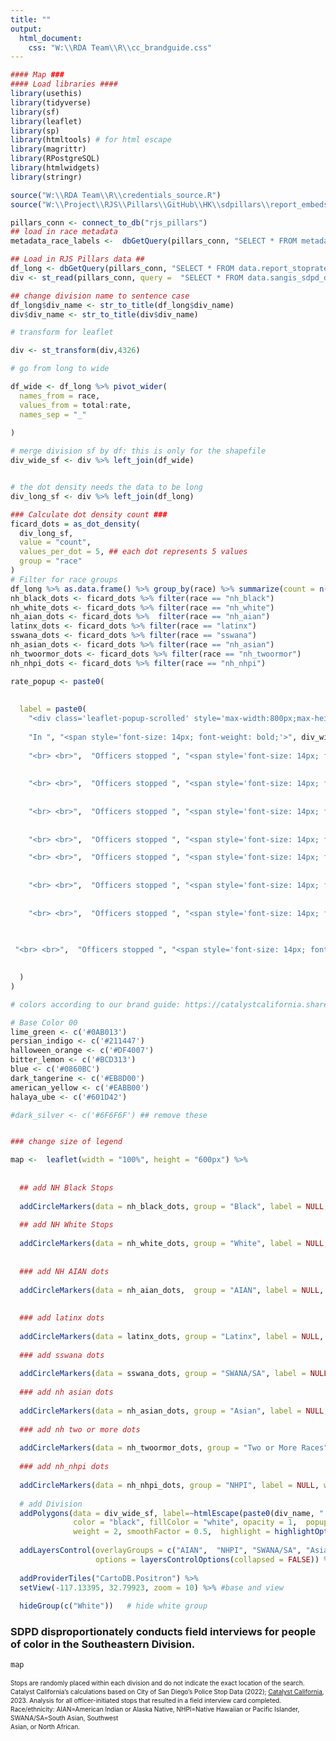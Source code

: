 ```yaml
---
title: ""
output:
  html_document:
    css: "W:\\RDA Team\\R\\cc_brandguide.css"
---
```

<!-- link to Google Font -->
<link href="https://fonts.googleapis.com/css2?family=Inter:wght@100;200;300;400;500;600;700;800;900&display=swap" rel="stylesheet">
  

```r
#### Map ###
#### Load libraries ####
library(usethis)
library(tidyverse)
library(sf)
library(leaflet)
library(sp)
library(htmltools) # for html escape
library(magrittr)
library(RPostgreSQL)
library(htmlwidgets)
library(stringr)

source("W:\\RDA Team\\R\\credentials_source.R")
source("W:\\Project\\RJS\\Pillars\\GitHub\\HK\\sdpillars\\report_embeds\\chart_functions.R")

pillars_conn <- connect_to_db("rjs_pillars")
## load in race metadata
metadata_race_labels <-  dbGetQuery(pillars_conn, "SELECT * FROM metadata_race_labels") %>% select(race_base, race_label_short, race_label_long)

## Load in RJS Pillars data ##
df_long <- dbGetQuery(pillars_conn, "SELECT * FROM data.report_stoprates_div_ficard_race_person")
div <- st_read(pillars_conn, query =  "SELECT * FROM data.sangis_sdpd_divisions_2023") 

## change division name to sentence case
df_long$div_name <- str_to_title(df_long$div_name)
div$div_name <- str_to_title(div$div_name)

# transform for leaflet

div <- st_transform(div,4326)

# go from long to wide

df_wide <- df_long %>% pivot_wider(
  names_from = race,
  values_from = total:rate,
  names_sep = "_"
  
)

# merge division sf by df: this is only for the shapefile
div_wide_sf <- div %>% left_join(df_wide)


# the dot density needs the data to be long
div_long_sf <- div %>% left_join(df_long)
```

```r
### Calculate dot density count ###
ficard_dots = as_dot_density(
  div_long_sf,
  value = "count",
  values_per_dot = 5, ## each dot represents 5 values
  group = "race"
)
# Filter for race groups
df_long %>% as.data.frame() %>% group_by(race) %>% summarize(count = n())
nh_black_dots <- ficard_dots %>% filter(race == "nh_black")
nh_white_dots <- ficard_dots %>% filter(race == "nh_white")
nh_aian_dots <- ficard_dots %>%  filter(race == "nh_aian")
latinx_dots <- ficard_dots %>% filter(race == "latinx")
sswana_dots <- ficard_dots %>% filter(race == "sswana")
nh_asian_dots <- ficard_dots %>% filter(race == "nh_asian")
nh_twoormor_dots <- ficard_dots %>% filter(race == "nh_twoormor")
nh_nhpi_dots <- ficard_dots %>% filter(race == "nh_nhpi")
```




```r
rate_popup <- paste0(
  
  
  label = paste0(
    "<div class='leaflet-popup-scrolled' style='max-width:800px;max-height:200px'>", 
    
    "In ", "<span style='font-size: 14px; font-weight: bold;'>", div_wide_sf$div_name, " Division",  "(", div_wide_sf$div_num, "),", "</span>", 
    
    "<br> <br>",  "Officers stopped ", "<span style='font-size: 14px; font-weight: bold;'>", div_wide_sf$count_nh_black,  "</span>", " people perceived as ", "<span style='font-size: 14px; font-weight: bold;'>", "Black",  "</span>", " for stops that resulted in a field interview card completed, or ", "<span style='font-size: 14px; font-weight: bold;'>", round(div_wide_sf$rate_nh_black, digits = 1),  "</span>", "% of Black people stopped. ", "</br>",
    
      
    "<br> <br>",  "Officers stopped ", "<span style='font-size: 14px; font-weight: bold;'>", div_wide_sf$count_latinx,  "</span>", " people perceived as ", "<span style='font-size: 14px; font-weight: bold;'>", "Latinx",  "</span>", " for stops that resulted in a field interview card completed, or ", "<span style='font-size: 14px; font-weight: bold;'>", round(div_wide_sf$rate_latinx, digits = 1),  "</span>", "% of Latinx people stopped. ", "</br>",
    
    
    "<br> <br>",  "Officers stopped ", "<span style='font-size: 14px; font-weight: bold;'>", div_wide_sf$count_nh_asian,  "</span>", " people perceived as ", "<span style='font-size: 14px; font-weight: bold;'>", "Asian",  "</span>", " for stops that resulted in a field interview card completed, or ", "<span style='font-size: 14px; font-weight: bold;'>", round(div_wide_sf$rate_nh_asian, digits = 1),  "</span>", "% of Asian people stopped. ", "</br>",
    
       
    "<br> <br>",  "Officers stopped ", "<span style='font-size: 14px; font-weight: bold;'>", div_wide_sf$count_nh_aian,  "</span>", " people perceived as ", "<span style='font-size: 14px; font-weight: bold;'>", "AIAN",  "</span>", " for stops that resulted in a field interview card completed, or ", "<span style='font-size: 14px; font-weight: bold;'>", round(div_wide_sf$rate_nh_aian, digits = 1),  "</span>", "% of AIAN people stopped. ", "</br>",

    "<br> <br>",  "Officers stopped ", "<span style='font-size: 14px; font-weight: bold;'>", div_wide_sf$count_nh_nhpi,  "</span>", " people perceived as ", "<span style='font-size: 14px; font-weight: bold;'>", "NHPI",  "</span>", " for stops that resulted in a field interview card completed, or ", "<span style='font-size: 14px; font-weight: bold;'>", round(div_wide_sf$rate_nh_nhpi, digits = 1),  "</span>", "% of NHPI people stopped. ", "</br>",
    
   
    "<br> <br>",  "Officers stopped ", "<span style='font-size: 14px; font-weight: bold;'>", div_wide_sf$count_sswana,  "</span>", " people perceived as ", "<span style='font-size: 14px; font-weight: bold;'>", "SWANA/SA",  "</span>", " for stops that resulted in a field interview card completed, or ", "<span style='font-size: 14px; font-weight: bold;'>", round(div_wide_sf$rate_sswana, digits = 1),  "</span>", "% of SWANA/SA people stopped. ", "</br>",
    
    
    "<br> <br>",  "Officers stopped ", "<span style='font-size: 14px; font-weight: bold;'>", div_wide_sf$count_nh_twoormor,  "</span>", " people perceived as ", "<span style='font-size: 14px; font-weight: bold;'>", "Multiracial",  "</span>", " for stops that resulted in a field interview card completed, or ", "<span style='font-size: 14px; font-weight: bold;'>", round(div_wide_sf$rate_nh_twoormor, digits = 1),  "</span>", "% of Multiracial people stopped. ", "</br>",
    
      

 "<br> <br>",  "Officers stopped ", "<span style='font-size: 14px; font-weight: bold;'>", div_wide_sf$count_nh_white,  "</span>", " people perceived as ", "<span style='font-size: 14px; font-weight: bold;'>", "White",  "</span>", " for stops that resulted in a field interview card completed, or ", "<span style='font-size: 14px; font-weight: bold;'>", round(div_wide_sf$rate_nh_white, digits = 1),  "</span>", "% of White people stopped. "

 
  )
)

```


```r
# colors according to our brand guide: https://catalystcalifornia.sharepoint.com/sites/Portal/AP%20Projects/Forms/AllItems.aspx?FolderCTID=0x012000EF0283621C7FE048A8E68512F119353B&id=%2Fsites%2FPortal%2FAP%20Projects%2FCommunications%2FCatalyst%20California%2FBranding%20Materials%20%2B%20Templates%2FVisual%20Brand%20Guide%2FCatalyst%20California%20Brand%20Guide%5FSeptember%202022%2Epdf&viewid=1aaeb4a9%2D2232%2D41c7%2Da71c%2D727af9e1f5d7&parent=%2Fsites%2FPortal%2FAP%20Projects%2FCommunications%2FCatalyst%20California%2FBranding%20Materials%20%2B%20Templates%2FVisual%20Brand%20Guide

# Base Color 00
lime_green <- c('#0AB013')
persian_indigo <- c('#211447')
halloween_orange <- c('#DF4007')
bitter_lemon <- c('#BCD313')
blue <- c('#0860BC')
dark_tangerine <- c('#EB8D00')
american_yellow <- c('#EABB00')
halaya_ube <- c('#601D42')

#dark_silver <- c('#6F6F6F') ## remove these


### change size of legend

map <-  leaflet(width = "100%", height = "600px") %>%
  
  
  ## add NH Black Stops
  
  addCircleMarkers(data = nh_black_dots, group = "Black", label = NULL, weight = 2, fillOpacity = 1, radius = 2, color="white",  fillColor=blue, stroke = TRUE) %>% 
  
  ## add NH White Stops
  
  addCircleMarkers(data = nh_white_dots, group = "White", label = NULL, weight = 2, fillOpacity = 1, radius = 2, color="white",  fillColor=  bitter_lemon,  stroke = TRUE) %>% 
  
  
  ### add NH AIAN dots 
  
  addCircleMarkers(data = nh_aian_dots,  group = "AIAN", label = NULL, weight = 2, fillOpacity = 1, radius = 2, color="white",  fillColor= dark_tangerine, stroke = TRUE) %>% 
  
  
  ### add latinx dots
  
  addCircleMarkers(data = latinx_dots, group = "Latinx", label = NULL, weight = 2, fillOpacity = 1, radius = 2, color="white",  fillColor= lime_green,  stroke = TRUE) %>% 
  
  ### add sswana dots
  
  addCircleMarkers(data = sswana_dots, group = "SWANA/SA", label = NULL, weight = 2, fillOpacity = 1, radius = 2, color="white",  fillColor= american_yellow, stroke = TRUE) %>% 
  
  ### add nh asian dots
  
  addCircleMarkers(data = nh_asian_dots, group = "Asian", label = NULL, weight = 2, fillOpacity = 1, radius = 2, color="white",  fillColor=  halloween_orange, stroke = TRUE) %>% 
  
  ### add nh two or more dots
  
  addCircleMarkers(data = nh_twoormor_dots, group = "Two or More Races", label = NULL, weight = 2, fillOpacity = 1, radius = 2, color="white",  fillColor= persian_indigo, stroke = TRUE) %>% 
  
  ### add nh_nhpi dots
  
  addCircleMarkers(data = nh_nhpi_dots, group = "NHPI", label = NULL, weight = 2, fillOpacity = 1, radius = 2, color="white",  fillColor= halaya_ube, stroke = TRUE) %>% 
  
  # add Division 
  addPolygons(data = div_wide_sf, label=~htmlEscape(paste0(div_name, " Division ")),
              color = "black", fillColor = "white", opacity = 1,  popup = ~paste0(rate_popup), 
              weight = 2, smoothFactor = 0.5,  highlight = highlightOptions(color = "white", weight = 3, bringToFront = TRUE, sendToBack = FALSE)) %>%
  
  addLayersControl(overlayGroups = c("AIAN",  "NHPI", "SWANA/SA", "Asian",  "Black", "Latinx", "Two or More Races", "White"),
                   options = layersControlOptions(collapsed = FALSE)) %>%
  
  addProviderTiles("CartoDB.Positron") %>%
  setView(-117.13395, 32.79923, zoom = 10) %>% #base and view 
  
  hideGroup(c("White"))   # hide white group

```

### SDPD disproportionately conducts field interviews for people of color in the Southeastern Division.

```r
map
```
<div align="left" style="line-height: 1em;"><span style="font-size: 10px;">Stops are randomly placed within each division and do not indicate the exact location of the search.</span> <br> 
<span style=' font-size: 10px;'>Catalyst California's calculations based on City of San Diego's Police Stop Data (2022); <u>[Catalyst California](https://www.catalystcalifornia.org)</u>, 2023. Analysis for all officer-initiated stops that resulted in a field interview card completed.</span> <br> 
<span style=' font-size: 10px;'>Race/ethnicity: AIAN=American Indian or Alaska Native, NHPI=Native Hawaiian or Pacific Islander, SWANA/SA=South Asian, Southwest <br>Asian, or North African.</span> </div>
  